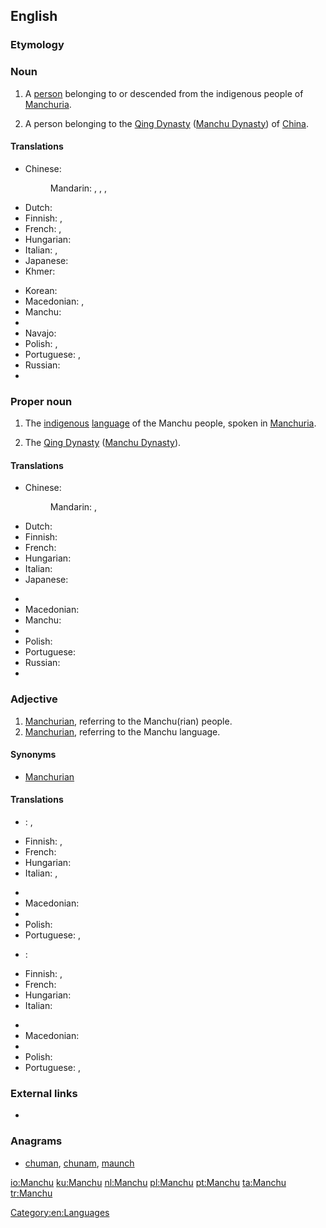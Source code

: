 ==English==
{{wikipedia}}

===Etymology===
{{rfe|lang=en}}

===Noun===
{{en-noun}}

# A [[person]] belonging to or descended from the indigenous people of [[Manchuria]].
# {{obsolete}} A person belonging to the [[Qing Dynasty]] ([[Manchu Dynasty]]) of [[China]].

====Translations====
{{trans-top|person of Manchuria}}
* Chinese:
*: Mandarin: {{t|cmn|滿人|sc=Hani}}, {{t|cmn|满人|tr=Mǎn-rén|sc=Hani}}, {{t|cmn|滿洲人|sc=Hani}}, {{t|cmn|满洲人|tr=Mǎnzhōu-rén|sc=Hani}}
* Dutch: {{t+|nl|Mantsjoe}}
* Finnish: {{t-|fi|mantšu}}, {{t-|fi|mantšurialainen}}
* French: {{t+|fr|Mandchou|m}}, {{t+|fr|Mandchoue|f}}
* Hungarian: {{t+|hu|mandzsu}}
* Italian: {{t+|it|manciù}}, {{t+|it|mancese}}
* Japanese: {{t-|ja|満洲人|tr=まんしゅうじん, Manshū-jin}}
* Khmer: {{t-|km|ម៉ាន់ជូ|sc=Khmr}}
{{trans-mid}}
* Korean: {{t+|ko|만주인|tr=Manju-in|sc=Hang}}
* Macedonian: {{t-|mk|Манџурец|m|tr=Mándžurec|sc=Cyrl}}, {{t-|mk|Манџурка|f|tr=Mándžurka|sc=Cyrl}}
* Manchu: {{tø|mnc|ᠮᠠᠨᠵᡠ|tr=manju}}
* {{trreq|mn}}
* Navajo: {{tø|nv|Manchoo dineʼé}}
* Polish: {{t-|pl|Mandżur|m}}, {{t-|pl|Mandżurka|f}}
* Portuguese: {{t+|pt|manchu|m|f}}, {{t-|pt|manchuriano|m}}
* Russian: {{t+|ru|маньчжур|m|tr=man’čžúr}}
* {{trreq|bo}}
{{trans-bottom}}

===Proper noun===
{{en-proper noun}}

# The [[indigenous]] [[language]] of the Manchu people, spoken in [[Manchuria]].
# {{obsolete}} The [[Qing Dynasty]] ([[Manchu Dynasty]]).

====Translations====
{{trans-top|language}}
* Chinese:
*: Mandarin: {{t-|cmn|滿語|sc=Hani}}, {{t-|cmn|满语|tr=Mǎn-yǔ|sc=Hani}}
* Dutch: {{t+|nl|Mantsjoe}}
* Finnish: {{t-|fi|mantšu}}
* French: {{t+|fr|mandchou|m}}
* Hungarian: {{t+|hu|mandzsu}}
* Italian: {{t+|it|mancese|m}}
* Japanese: {{t+|ja|満洲語|tr=まんしゅうご, Manshū-go}}
{{trans-mid}}
* {{trreq|ko}}
* Macedonian: {{t-|mk|манџурски|m|tr=mándžurski|sc=Cyrl}}
* Manchu: {{tø|mnc|ᠮᠠᠨᠵᡠ ᡤᡳᠰᡠᠨ|tr=manju gisun|sc=Mong}}
* {{trreq|mn}}
* Polish: {{t+|pl|mandżurski|m}}
* Portuguese: {{t+|pt|manchu|m}}
* Russian: {{t+|ru|маньчжурский|tr=man’čžúrskij}}
* {{trreq|bo}}
{{trans-bottom}}

===Adjective===
{{en-adj|-}}

# [[Manchurian]], referring to the Manchu(rian) people.
# [[Manchurian]], referring to the Manchu language.

====Synonyms====
* [[Manchurian]]

====Translations====
{{trans-top|Manchurian, referring to the Manchu(rian) people}}
* {{ttbc|nl}}: {{t-|nl|Mantjoe-}}, {{t-|nl|Mantsjoerijns}}
* Finnish: {{t-|fi|mantšu}}, {{t-|fi|mantšurialainen}}
* French: {{t+|fr|mandchou}}
* Hungarian: {{t+|hu|mandzsu}}
* Italian: {{t+|it|mancese}}, {{t-|it|manciuriano}}
{{trans-mid}}
* {{trreq|ko}}
* Macedonian: {{t-|mk|манџурски|m|tr=mándžurski|sc=Cyrl}}
* {{trreq|mn}}
* Polish: {{t+|pl|mandżurski|m}}
* Portuguese: {{t+|pt|manchu|m|f}}, {{t-|pt|manchuriano|m}}
{{trans-bottom}}

{{trans-top|Manchurian, referring to the Manchu language}}
* {{ttbc|nl}}: {{t-|nl|Mantjoe-}}
* Finnish: {{t-|fi|mantšu}}, {{t-|fi|mantšurialainen}}
* French: {{t+|fr|mandchou}}
* Hungarian: {{t+|hu|mandzsu}}
* Italian: {{t+|it|mancese}}
{{trans-mid}}
* {{trreq|ko}}
* Macedonian: {{t-|mk|манџурски|m|tr=mándžurski|sc=Cyrl}}
* {{trreq|mn}}
* Polish: {{t+|pl|mandżurski|m}}
* Portuguese: {{t+|pt|manchu|m|f}}, {{t-|pt|manchuriano|m}}
{{trans-bottom}}

===External links===
* {{ethnologue|code=mnc}}

===Anagrams===
* [[chuman#English|chuman]], [[chunam#English|chunam]], [[maunch#English|maunch]]

[[Category:en:Languages]]

[[io:Manchu]]
[[ku:Manchu]]
[[nl:Manchu]]
[[pl:Manchu]]
[[pt:Manchu]]
[[ta:Manchu]]
[[tr:Manchu]]